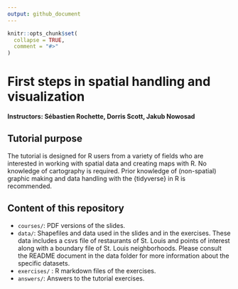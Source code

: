 ```yaml
---
output: github_document
---
```


<!-- README.md is generated from README.Rmd. Please edit that file -->

```r
knitr::opts_chunk$set(
  collapse = TRUE,
  comment = "#>"
)
```

# First steps in spatial handling and visualization
**Instructors: Sébastien Rochette, Dorris Scott, Jakub Nowosad**

<!-- badges: start -->
<!-- badges: end -->

## Tutorial purpose
The tutorial is designed for R users from a variety of fields who are interested in working with spatial data and creating maps with R. No knowledge of cartography is required. Prior knowledge of (non-spatial) graphic making and data handling with the {tidyverse} in R is recommended.


## Content of this repository
- `courses/`: PDF versions of the slides.
- `data/`: Shapefiles and data used in the slides and in the exercises. These data includes a csvs file of restaurants of St. Louis and points of interest along with a boundary file of St. Louis neighborhoods.  Please consult the README document in the data folder for more information about the specific datasets. 
- `exercises/` : R markdown files of the exercises.
- `answers/`: Answers to the tutorial exercises. 



